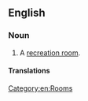 ==English==

===Noun===
{{en-noun}}

# {{lb|en|informal}} A [[recreation room]].

====Translations====
{{trans-see|recreation room}}

[[Category:en:Rooms]]
